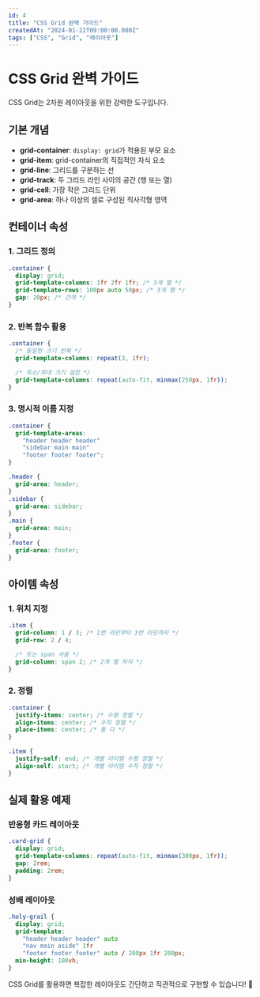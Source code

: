 ```yaml
---
id: 4
title: "CSS Grid 완벽 가이드"
createdAt: "2024-01-22T09:00:00.000Z"
tags: ["CSS", "Grid", "레이아웃"]
---
```


# CSS Grid 완벽 가이드

CSS Grid는 2차원 레이아웃을 위한 강력한 도구입니다.

## 기본 개념

- **grid-container**: `display: grid`가 적용된 부모 요소
- **grid-item**: grid-container의 직접적인 자식 요소
- **grid-line**: 그리드를 구분하는 선
- **grid-track**: 두 그리드 라인 사이의 공간 (행 또는 열)
- **grid-cell**: 가장 작은 그리드 단위
- **grid-area**: 하나 이상의 셀로 구성된 직사각형 영역

## 컨테이너 속성

### 1. 그리드 정의

```css
.container {
  display: grid;
  grid-template-columns: 1fr 2fr 1fr; /* 3개 열 */
  grid-template-rows: 100px auto 50px; /* 3개 행 */
  gap: 20px; /* 간격 */
}
```

### 2. 반복 함수 활용

```css
.container {
  /* 동일한 크기 반복 */
  grid-template-columns: repeat(3, 1fr);

  /* 최소/최대 크기 설정 */
  grid-template-columns: repeat(auto-fit, minmax(250px, 1fr));
}
```

### 3. 명시적 이름 지정

```css
.container {
  grid-template-areas:
    "header header header"
    "sidebar main main"
    "footer footer footer";
}

.header {
  grid-area: header;
}
.sidebar {
  grid-area: sidebar;
}
.main {
  grid-area: main;
}
.footer {
  grid-area: footer;
}
```

## 아이템 속성

### 1. 위치 지정

```css
.item {
  grid-column: 1 / 3; /* 1번 라인부터 3번 라인까지 */
  grid-row: 2 / 4;

  /* 또는 span 사용 */
  grid-column: span 2; /* 2개 열 차지 */
}
```

### 2. 정렬

```css
.container {
  justify-items: center; /* 수평 정렬 */
  align-items: center; /* 수직 정렬 */
  place-items: center; /* 둘 다 */
}

.item {
  justify-self: end; /* 개별 아이템 수평 정렬 */
  align-self: start; /* 개별 아이템 수직 정렬 */
}
```

## 실제 활용 예제

### 반응형 카드 레이아웃

```css
.card-grid {
  display: grid;
  grid-template-columns: repeat(auto-fit, minmax(300px, 1fr));
  gap: 2rem;
  padding: 2rem;
}
```

### 성배 레이아웃

```css
.holy-grail {
  display: grid;
  grid-template:
    "header header header" auto
    "nav main aside" 1fr
    "footer footer footer" auto / 200px 1fr 200px;
  min-height: 100vh;
}
```

CSS Grid를 활용하면 복잡한 레이아웃도 간단하고 직관적으로 구현할 수 있습니다! 🎯
